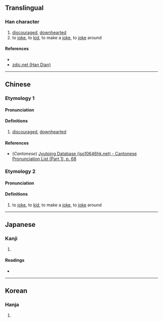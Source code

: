 {{character info/new}}
==Translingual==

===Han character===
{{Han char|rn=9|rad=人|as=14|sn=16|four=26233|canj=OAVF|ids=⿰亻⿳日⿰幺幺灬}}

# [[discouraged]], [[downhearted]]
# to [[joke]], to [[kid]], to make a [[joke]], to [[joke]] around

====References====
* {{Han ref|kx=0119.260|dkj=01216|dj=0253.040|hdz=10230.110|uh=5111|ud=20753|bh=E8F8|bd=59640}}
* [http://www.zdic.net/z/15/js/5111.htm zdic.net (Han Dian)]

----

==Chinese==
{{zh-forms}}

===Etymology 1===
====Pronunciation====
{{zh-pron
|m=án
|c=ngaam4
|mc=y
|oc=y
|ma=
|cat=a
}}

====Definitions====
{{zh-hanzi}}

# [[discouraged]], [[downhearted]]

====References====
* (''Cantonese'') [http://www.iso10646hk.net/jp/document/download.jsp Jyutping Database (iso10646hk.net) - Cantonese Pronunciation List (Part 1), p. 68]

===Etymology 2===
====Pronunciation====
{{zh-pron
|m=àn
|c=
|ma=
|cat=v
}}

====Definitions====
{{zh-hanzi}}

# to [[joke]], to [[kid]], to make a [[joke]], to [[joke]] around

----

==Japanese==

===Kanji===
{{ja-kanji|grade=|rs=人14}}

# {{defn|lang=ja|sort=人14}}

====Readings====
* {{ja-readings|on=[[がん]] (gan), [[ごん]] (gon), [[ごう]] (gō)|kun=[[おさつかない]] (osatsukanai), [[おろか]] (oroka), [[たわれごと]] (tawaregoto)}}

----

==Korean==

===Hanja===
{{ko-hanja|hangeul=압|rv=ap|mr=ap}}

# {{defn|lang=ko|sort=人14}}